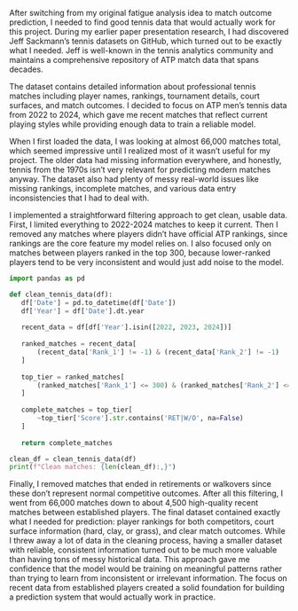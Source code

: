 After switching from my original fatigue analysis idea to match outcome prediction, I needed 
to find good tennis data that would actually work for this project. During my earlier paper 
presentation research, I had discovered Jeff Sackmann's tennis datasets on GitHub, which 
turned out to be exactly what I needed. Jeff is well-known in the tennis analytics community 
and maintains a comprehensive repository of ATP match data that spans decades.

The dataset contains detailed information about professional tennis matches including player 
names, rankings, tournament details, court surfaces, and match outcomes. I decided to focus 
on ATP men's tennis data from 2022 to 2024, which gave me recent matches that reflect current 
playing styles while providing enough data to train a reliable model.

When I first loaded the data, I was looking at almost 66,000 matches total, which seemed 
impressive until I realized most of it wasn't useful for my project. The older data had 
missing information everywhere, and honestly, tennis from the 1970s isn't very relevant for 
predicting modern matches anyway. The dataset also had plenty of messy real-world issues like 
missing rankings, incomplete matches, and various data entry inconsistencies that I had to 
deal with.

I implemented a straightforward filtering approach to get clean, usable data. First, I limited 
everything to 2022-2024 matches to keep it current. Then I removed any matches where players 
didn't have official ATP rankings, since rankings are the core feature my model relies on. 
I also focused only on matches between players ranked in the top 300, because lower-ranked 
players tend to be very inconsistent and would just add noise to the model.

```python
import pandas as pd

def clean_tennis_data(df):
   df['Date'] = pd.to_datetime(df['Date'])
   df['Year'] = df['Date'].dt.year
   
   recent_data = df[df['Year'].isin([2022, 2023, 2024])]
   
   ranked_matches = recent_data[
       (recent_data['Rank_1'] != -1) & (recent_data['Rank_2'] != -1)
   ]
   
   top_tier = ranked_matches[
       (ranked_matches['Rank_1'] <= 300) & (ranked_matches['Rank_2'] <= 300)
   ]
   
   complete_matches = top_tier[
       ~top_tier['Score'].str.contains('RET|W/O', na=False)
   ]
   
   return complete_matches

clean_df = clean_tennis_data(df)
print(f"Clean matches: {len(clean_df):,}")
```
Finally, I removed matches that ended in retirements or walkovers since these don't represent
normal competitive outcomes. After all this filtering, I went from 66,000 matches down to
about 4,500 high-quality recent matches between established players.
The final dataset contained exactly what I needed for prediction: player rankings for both
competitors, court surface information (hard, clay, or grass), and clear match outcomes. While
I threw away a lot of data in the cleaning process, having a smaller dataset with reliable,
consistent information turned out to be much more valuable than having tons of messy historical
data.
This approach gave me confidence that the model would be training on meaningful patterns rather
than trying to learn from inconsistent or irrelevant information. The focus on recent data from
established players created a solid foundation for building a prediction system that would
actually work in practice.